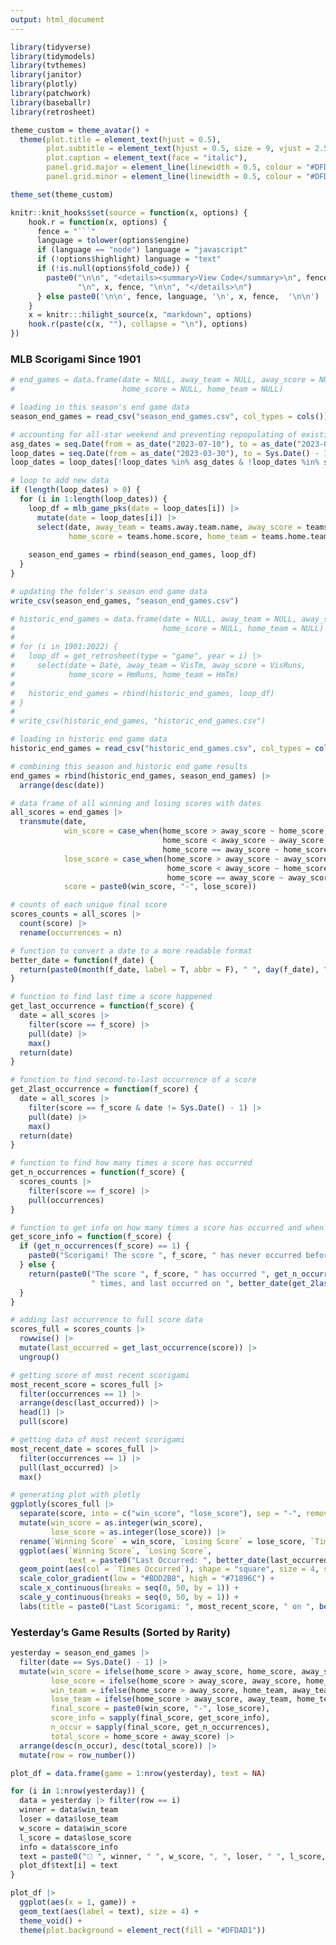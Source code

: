 ```yaml
---
output: html_document
---
```


```r
library(tidyverse)
library(tidymodels)
library(tvthemes)
library(janitor)
library(plotly)
library(patchwork)
library(baseballr)
library(retrosheet)

theme_custom = theme_avatar() +
  theme(plot.title = element_text(hjust = 0.5),
        plot.subtitle = element_text(hjust = 0.5, size = 9, vjust = 2.5, face = "italic"),
        plot.caption = element_text(face = "italic"),
        panel.grid.major = element_line(linewidth = 0.5, colour = "#DFDAD1"),
        panel.grid.minor = element_line(linewidth = 0.5, colour = "#DFDAD1"))

theme_set(theme_custom)

knitr::knit_hooks$set(source = function(x, options) {
    hook.r = function(x, options) {
      fence = "```"
      language = tolower(options$engine)
      if (language == "node") language = "javascript"
      if (!options$highlight) language = "text"
      if (!is.null(options$fold_code)) {
        paste0("\n\n", "<details><summary>View Code</summary>\n", fence, language,
               "\n", x, fence, "\n\n", "</details>\n")
      } else paste0('\n\n', fence, language, '\n', x, fence,  '\n\n')
    }
    x = knitr:::hilight_source(x, "markdown", options)
    hook.r(paste(c(x, ""), collapse = "\n"), options)
})
```

### MLB Scorigami Since 1901

```r
# end_games = data.frame(date = NULL, away_team = NULL, away_score = NULL,
#                        home_score = NULL, home_team = NULL)

# loading in this season's end game data
season_end_games = read_csv("season_end_games.csv", col_types = cols())

# accounting for all-star weekend and preventing repopulating of existing data
asg_dates = seq.Date(from = as_date("2023-07-10"), to = as_date("2023-07-13"), by = 1)
loop_dates = seq.Date(from = as_date("2023-03-30"), to = Sys.Date() - 1, by = 1)
loop_dates = loop_dates[!loop_dates %in% asg_dates & !loop_dates %in% season_end_games$date]

# loop to add new data
if (length(loop_dates) > 0) {
  for (i in 1:length(loop_dates)) {
    loop_df = mlb_game_pks(date = loop_dates[i]) |>
      mutate(date = loop_dates[i]) |>
      select(date, away_team = teams.away.team.name, away_score = teams.away.score,
             home_score = teams.home.score, home_team = teams.home.team.name)
    
    season_end_games = rbind(season_end_games, loop_df)
  }
}

# updating the folder's season end game data
write_csv(season_end_games, "season_end_games.csv")

# historic_end_games = data.frame(date = NULL, away_team = NULL, away_score = NULL,
#                                 home_score = NULL, home_team = NULL)
# 
# for (i in 1901:2022) {
#   loop_df = get_retrosheet(type = "game", year = i) |>
#     select(date = Date, away_team = VisTm, away_score = VisRuns,
#            home_score = HmRuns, home_team = HmTm)
# 
#   historic_end_games = rbind(historic_end_games, loop_df)
# }
# 
# write_csv(historic_end_games, "historic_end_games.csv")

# loading in historic end game data
historic_end_games = read_csv("historic_end_games.csv", col_types = cols())

# combining this season and historic end game results
end_games = rbind(historic_end_games, season_end_games) |>
  arrange(desc(date))

# data frame of all winning and losing scores with dates
all_scores = end_games |>
  transmute(date,
            win_score = case_when(home_score > away_score ~ home_score,
                                  home_score < away_score ~ away_score,
                                  home_score == away_score ~ home_score),
            lose_score = case_when(home_score > away_score ~ away_score,
                                   home_score < away_score ~ home_score,
                                   home_score == away_score ~ away_score),
            score = paste0(win_score, "-", lose_score))

# counts of each unique final score
scores_counts = all_scores |>
  count(score) |>
  rename(occurrences = n)

# function to convert a date to a more readable format
better_date = function(f_date) {
  return(paste0(month(f_date, label = T, abbr = F), " ", day(f_date), ", ", year(f_date)))
}

# function to find last time a score happened
get_last_occurrence = function(f_score) {
  date = all_scores |>
    filter(score == f_score) |>
    pull(date) |>
    max()
  return(date)
}

# function to find second-to-last occurrence of a score
get_2last_occurrence = function(f_score) {
  date = all_scores |>
    filter(score == f_score & date != Sys.Date() - 1) |>
    pull(date) |>
    max()
  return(date)
}

# function to find how many times a score has occurred
get_n_occurrences = function(f_score) {
  scores_counts |>
    filter(score == f_score) |>
    pull(occurrences)
}

# function to get info on how many times a score has occurred and when it last occurred
get_score_info = function(f_score) {
  if (get_n_occurrences(f_score) == 1) {
    paste0("Scorigami! The score ", f_score, " has never occurred before.")
  } else {
    return(paste0("The score ", f_score, " has occurred ", get_n_occurrences(f_score),
                  " times, and last occurred on ", better_date(get_2last_occurrence(f_score)), "."))
  }
}

# adding last occurrence to full score data
scores_full = scores_counts |>
  rowwise() |>
  mutate(last_occurred = get_last_occurrence(score)) |>
  ungroup()

# getting score of most recent scorigami
most_recent_score = scores_full |>
  filter(occurrences == 1) |>
  arrange(desc(last_occurred)) |>
  head(1) |>
  pull(score)

# getting data of most recent scorigami
most_recent_date = scores_full |>
  filter(occurrences == 1) |>
  pull(last_occurred) |>
  max()

# generating plot with plotly
ggplotly(scores_full |>
  separate(score, into = c("win_score", "lose_score"), sep = "-", remove = F) |>
  mutate(win_score = as.integer(win_score),
         lose_score = as.integer(lose_score)) |>
  rename(`Winning Score` = win_score, `Losing Score` = lose_score, `Times Occurred` = occurrences) |>
  ggplot(aes(`Winning Score`, `Losing Score`,
             text = paste0("Last Occurred: ", better_date(last_occurred)))) +
  geom_point(aes(col = `Times Occurred`), shape = "square", size = 4, show.legend = F) +
  scale_color_gradient(low = "#BDD2B8", high = "#71896C") +
  scale_x_continuous(breaks = seq(0, 50, by = 1)) +
  scale_y_continuous(breaks = seq(0, 50, by = 1)) +
  labs(title = paste0("Last Scorigami: ", most_recent_score, " on ", better_date(most_recent_date))))
```

### Yesterday's Game Results (Sorted by Rarity)

```r
yesterday = season_end_games |>
  filter(date == Sys.Date() - 1) |>
  mutate(win_score = ifelse(home_score > away_score, home_score, away_score),
         lose_score = ifelse(home_score > away_score, away_score, home_score),
         win_team = ifelse(home_score > away_score, home_team, away_team),
         lose_team = ifelse(home_score > away_score, away_team, home_team),
         final_score = paste0(win_score, "-", lose_score),
         score_info = sapply(final_score, get_score_info),
         n_occur = sapply(final_score, get_n_occurrences),
         total_score = home_score + away_score) |>
  arrange(desc(n_occur), desc(total_score)) |>
  mutate(row = row_number())

plot_df = data.frame(game = 1:nrow(yesterday), text = NA)

for (i in 1:nrow(yesterday)) {
  data = yesterday |> filter(row == i)
  winner = data$win_team
  loser = data$lose_team
  w_score = data$win_score
  l_score = data$lose_score
  info = data$score_info
  text = paste0("⚾︎ ", winner, " ", w_score, ", ", loser, " ", l_score, ": ", info)
  plot_df$text[i] = text
}

plot_df |>
  ggplot(aes(x = 1, game)) +
  geom_text(aes(label = text), size = 4) +
  theme_void() +
  theme(plot.background = element_rect(fill = "#DFDAD1"))
```

































